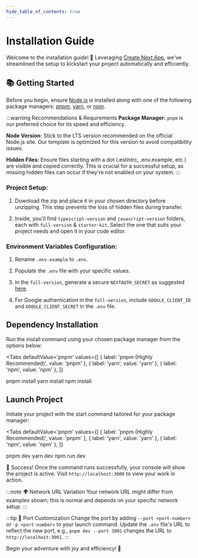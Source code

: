 ```yaml
---
hide_table_of_contents: true
---
```



# Installation Guide

Welcome to the <TemplateName /> installation guide! 🎉 Leveraging [Create Next App](https://nextjs.org/docs/app/api-reference/create-next-app), we've streamlined the setup to kickstart your project automatically and efficiently.

## 📚 Getting Started

Before you begin, ensure [Node.js](https://nodejs.org/) is installed along with one of the following package managers: [pnpm](https://pnpm.io/), [yarn](https://yarnpkg.com/), or [npm](https://www.npmjs.com/).

:::warning Recommendations & Requirements
**Package Manager:** `pnpm` is our preferred choice for its speed and efficiency.

**Node Version:** Stick to the LTS version recommended on the official Node.js site. Our template is optimized for this version to avoid compatibility issues.

**Hidden Files:** Ensure files starting with a dot (.eslintrc, .env.example, etc.) are visible and copied correctly. This is crucial for a successful setup, as missing hidden files can occur if they're not enabled on your system.
:::

### Project Setup:

1. Download the <TemplateName /> zip and place it in your chosen directory before unzipping. This step prevents the loss of hidden files during transfer.

2. Inside, you'll find `typescript-version` and `javascript-version` folders, each with `full-version` & `starter-kit`. Select the one that suits your project needs and open it in your code editor.

### Environment Variables Configuration:

1. Rename `.env.example` to `.env`.

2. Populate the `.env` file with your specific values.

3. In the `full-version`, generate a secure `NEXTAUTH_SECRET` as suggested [here](https://next-auth.js.org/configuration/options#secret).

4. For Google authentication in the `full-version`, include `GOOGLE_CLIENT_ID` and `GOOGLE_CLIENT_SECRET` in the `.env` file.

## Dependency Installation

Run the install command using your chosen package manager from the options below:

<Tabs
  defaultValue='pnpm'
  values={[
    { label: 'pnpm (Highly Recommended)', value: 'pnpm' },
    { label: 'yarn', value: 'yarn' },
    { label: 'npm', value: 'npm' },
  ]}
>
  <TabItem value='pnpm'>
    <CodeBlock language='bash'>pnpm install</CodeBlock>
  </TabItem>
  <TabItem value='yarn'>
    <CodeBlock language='bash'>yarn install</CodeBlock>
  </TabItem>
  <TabItem value='npm'>
    <CodeBlock language='bash'>npm install</CodeBlock>
  </TabItem>
</Tabs>

## Launch Project

Initiate your project with the start command tailored for your package manager:

<Tabs
  defaultValue='pnpm'
  values={[
    { label: 'pnpm (Highly Recommended)', value: 'pnpm' },
    { label: 'yarn', value: 'yarn' },
    { label: 'npm', value: 'npm' },
  ]}
>
  <TabItem value='pnpm'>
    <CodeBlock language='bash'>pnpm dev</CodeBlock>
  </TabItem>
  <TabItem value='yarn'>
    <CodeBlock language='bash'>yarn dev</CodeBlock>
  </TabItem>
  <TabItem value='npm'>
    <CodeBlock language='bash'>npm run dev</CodeBlock>
  </TabItem>
</Tabs>

🎊 Success! Once the command runs successfully, your console will show the project is active. Visit `http://localhost:3000` to view your work in action.

:::note 🌍 Network URL Variation
Your network URL might differ from examples shown; this is normal and depends on your specific network setup.
:::

:::tip 🔧 Port Customization
Change the port by adding `--port <port-number>` or `-p <port-number>` to your launch command. Update the `.env` file's URL to reflect the new port, e.g., `pnpm dev --port 3001` changes the URL to `http://localhost:3001`.
:::

Begin your <TemplateName /> adventure with joy and efficiency! 🚀
